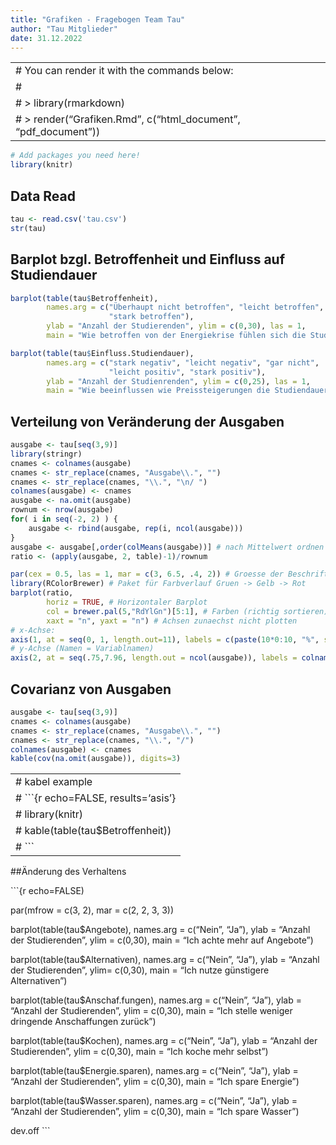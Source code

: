 ```yaml
---
title: "Grafiken - Fragebogen Team Tau"
author: "Tau Mitglieder"
date: 31.12.2022
---
```


---
# You can render it with the commands below:
# 
# > library(rmarkdown)
# > render("Grafiken.Rmd", c("html_document", "pdf_document"))
---

```r
# Add packages you need here!
library(knitr)
```

## Data Read

```r
tau <- read.csv('tau.csv')
str(tau)
```

## Barplot bzgl. Betroffenheit und Einfluss auf Studiendauer

```r
barplot(table(tau$Betroffenheit),
        names.arg = c("Überhaupt nicht betroffen", "leicht betroffen",
                      "stark betroffen"),
        ylab = "Anzahl der Studierenden", ylim = c(0,30), las = 1,
        main = "Wie betroffen von der Energiekrise fühlen sich die Studenten?")
```

```r
barplot(table(tau$Einfluss.Studiendauer),
        names.arg = c("stark negativ", "leicht negativ", "gar nicht",
                      "leicht positiv", "stark positiv"),
        ylab = "Anzahl der Studienrenden", ylim = c(0,25), las = 1,
        main = "Wie beeinflussen wie Preissteigerungen die Studiendauer der Studenten?", cex.main=0.9)
```


## Verteilung von Veränderung der Ausgaben

```r
ausgabe <- tau[seq(3,9)]
library(stringr)
cnames <- colnames(ausgabe)
cnames <- str_replace(cnames, "Ausgabe\\.", "")
cnames <- str_replace(cnames, "\\.", "\n/ ")
colnames(ausgabe) <- cnames
ausgabe <- na.omit(ausgabe)
rownum <- nrow(ausgabe)
for( i in seq(-2, 2) ) {
    ausgabe <- rbind(ausgabe, rep(i, ncol(ausgabe)))
}
ausgabe <- ausgabe[,order(colMeans(ausgabe))] # nach Mittelwert ordnen
ratio <- (apply(ausgabe, 2, table)-1)/rownum

par(cex = 0.5, las = 1, mar = c(3, 6.5, .4, 2)) # Groesse der Beschriftung, horizontale Labels
library(RColorBrewer) # Paket für Farbverlauf Gruen -> Gelb -> Rot
barplot(ratio, 
        horiz = TRUE, # Horizontaler Barplot
        col = brewer.pal(5,"RdYlGn")[5:1], # Farben (richtig sortieren)
        xaxt = "n", yaxt = "n") # Achsen zunaechst nicht plotten
# x-Achse:
axis(1, at = seq(0, 1, length.out=11), labels = c(paste(10*0:10, "%", sep ="")))
# y-Achse (Namen = Variablnamen)
axis(2, at = seq(.75,7.96, length.out = ncol(ausgabe)), labels = colnames(ausgabe))
```


## Covarianz von Ausgaben

```r
ausgabe <- tau[seq(3,9)]
cnames <- colnames(ausgabe)
cnames <- str_replace(cnames, "Ausgabe\\.", "")
cnames <- str_replace(cnames, "\\.", "/")
colnames(ausgabe) <- cnames
kable(cov(na.omit(ausgabe)), digits=3)
```

---
# kabel example
# ```{r echo=FALSE, results='asis'}
# library(knitr)
# kable(table(tau$Betroffenheit))
# ```
---

##Änderung des Verhaltens

```{r echo=FALSE)

par(mfrow = c(3, 2), mar = c(2, 2, 3, 3)) 

barplot(table(tau$Angebote), names.arg = c("Nein", "Ja"),
        ylab = "Anzahl der Studierenden", ylim = c(0,30),
        main = "Ich achte mehr auf Angebote")

barplot(table(tau$Alternativen), names.arg = c("Nein", "Ja"),
        ylab = "Anzahl der Studierenden", ylim= c(0,30),
        main = "Ich nutze günstigere Alternativen")
        
barplot(table(tau$Anschaf.fungen), names.arg = c("Nein", "Ja"),
        ylab = "Anzahl der Studierenden", ylim = c(0,30),
        main = "Ich stelle weniger dringende Anschaffungen zurück")

barplot(table(tau$Kochen), names.arg = c("Nein", "Ja"),
        ylab = "Anzahl der Studierenden", ylim = c(0,30),
        main = "Ich koche mehr selbst")

barplot(table(tau$Energie.sparen), names.arg = c("Nein", "Ja"),
        ylab = "Anzahl der Studierenden", ylim = c(0,30),
        main = "Ich spare Energie")

barplot(table(tau$Wasser.sparen), names.arg = c("Nein", "Ja"),
        ylab = "Anzahl der Studierenden", ylim = c(0,30),
        main = "Ich spare Wasser")

dev.off
```


